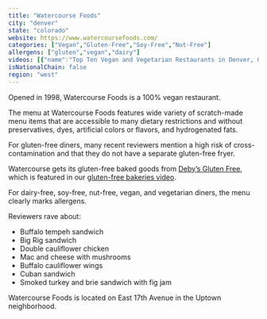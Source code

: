 ```yaml
---
title: "Watercourse Foods"
city: "denver"
state: "colorado"
website: https://www.watercoursefoods.com/
categories: ["Vegan","Gluten-Free","Soy-Free","Nut-Free"]
allergens: ["gluten","vegan","dairy"]
videos: [{"name":"Top Ten Vegan and Vegetarian Restaurants in Denver, Colorado","url":"https://www.youtube.com/watch?v=HobDYv0mynY"}]
isNationalChain: false
region: "west"
---
```

Opened in 1998, Watercourse Foods is a 100% vegan restaurant.

The menu at Watercourse Foods features wide variety of scratch-made menu items that are accessible to many dietary restrictions and without preservatives, dyes, artificial colors or flavors, and hydrogenated fats.

For gluten-free diners, many recent reviewers mention a high risk of cross-contamination and that they do not have a separate gluten-free fryer. 

Watercourse gets its gluten-free baked goods from [Deby’s Gluten Free](/restaurants/denver/debys-gluten-free), which is featured in our [gluten-free bakeries video](https://www.youtube.com/watch?v=5puLRbNpSUc).

For dairy-free, soy-free, nut-free, vegan, and vegetarian diners, the menu clearly marks allergens.

Reviewers rave about:
* Buffalo tempeh sandwich
* Big Rig sandwich
* Double cauliflower chicken
* Mac and cheese with mushrooms
* Buffalo cauliflower wings
* Cuban sandwich
* Smoked turkey and brie sandwich with fig jam

Watercourse Foods is located on East 17th Avenue in the Uptown neighborhood.
